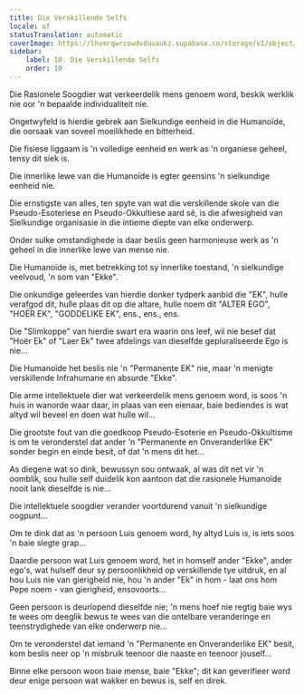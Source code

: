 ```yaml
---
title: Die Verskillende Selfs
locale: af
statusTranslation: automatic
coverImage: https://lhvmrqwrcowdvduuaukz.supabase.co/storage/v1/object/public/strapi-uploads/small_cover-tratado-de-psicologia-revolucionaria.webp-5e15e1cec4e0ebebcde5d7fc7565d8fd.webp
sidebar:
    label: 10. Die Verskillende Selfs
    order: 10
---
```

Die Rasionele Soogdier wat verkeerdelik mens genoem word, beskik werklik nie oor 'n bepaalde individualiteit nie.

Ongetwyfeld is hierdie gebrek aan Sielkundige eenheid in die Humanoïde, die oorsaak van soveel moeilikhede en bitterheid.

Die fisiese liggaam is 'n volledige eenheid en werk as 'n organiese geheel, tensy dit siek is.

Die innerlike lewe van die Humanoïde is egter geensins 'n sielkundige eenheid nie.

Die ernstigste van alles, ten spyte van wat die verskillende skole van die Pseudo-Esoteriese en Pseudo-Okkultiese aard sê, is die afwesigheid van Sielkundige organisasie in die intieme diepte van elke onderwerp.

Onder sulke omstandighede is daar beslis geen harmonieuse werk as 'n geheel in die innerlike lewe van mense nie.

Die Humanoïde is, met betrekking tot sy innerlike toestand, 'n sielkundige veelvoud, 'n som van "Ekke".

Die onkundige geleerdes van hierdie donker tydperk aanbid die "EK", hulle verafgod dit, hulle plaas dit op die altare, hulle noem dit "ALTER EGO", "HOËR EK", "GODDELIKE EK", ens., ens., ens.

Die "Slimkoppe" van hierdie swart era waarin ons leef, wil nie besef dat "Hoër Ek" of "Laer Ek" twee afdelings van dieselfde gepluraliseerde Ego is nie...

Die Humanoïde het beslis nie 'n "Permanente EK" nie, maar 'n menigte verskillende Infrahumane en absurde "Ekke".

Die arme intellektuele dier wat verkeerdelik mens genoem word, is soos 'n huis in wanorde waar daar, in plaas van een eienaar, baie bediendes is wat altyd wil beveel en doen wat hulle wil...

Die grootste fout van die goedkoop Pseudo-Esoterie en Pseudo-Okkultisme is om te veronderstel dat ander 'n "Permanente en Onveranderlike EK" sonder begin en einde besit, of dat 'n mens dit het...

As diegene wat so dink, bewussyn sou ontwaak, al was dit net vir 'n oomblik, sou hulle self duidelik kon aantoon dat die rasionele Humanoïde nooit lank dieselfde is nie...

Die intellektuele soogdier verander voortdurend vanuit 'n sielkundige oogpunt...

Om te dink dat as 'n persoon Luis genoem word, hy altyd Luis is, is iets soos 'n baie slegte grap...

Daardie persoon wat Luis genoem word, het in homself ander "Ekke", ander ego's, wat hulself deur sy persoonlikheid op verskillende tye uitdruk, en al hou Luis nie van gierigheid nie, hou 'n ander "Ek" in hom - laat ons hom Pepe noem - van gierigheid, ensovoorts...

Geen persoon is deurlopend dieselfde nie; 'n mens hoef nie regtig baie wys te wees om deeglik bewus te wees van die ontelbare veranderinge en teenstrydighede van elke onderwerp nie...

Om te veronderstel dat iemand 'n "Permanente en Onveranderlike EK" besit, kom beslis neer op 'n misbruik teenoor die naaste en teenoor jouself...

Binne elke persoon woon baie mense, baie "Ekke"; dit kan geverifieer word deur enige persoon wat wakker en bewus is, self en direk.

